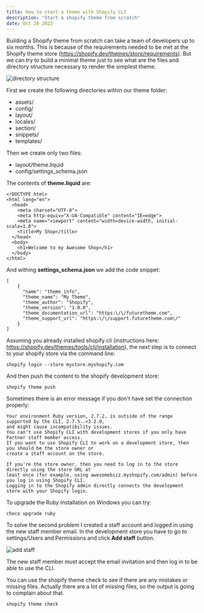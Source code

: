 ```yaml
---
title: How to start a theme with Shopify CLI
description: "Start a shopify theme from scratch"
date: Oct 20 2022
---
```


Building a Shopify theme from scratch can take a team of developers up to six months. This is because
of the requirements needed to be met at the Shopify theme store (https://shopify.dev/themes/store/requirements).
But we can try to build a minimal theme just to see what are the files and directory structure necessary
to render the simplest theme.

![directory structure](https://shopifyblog.s3.amazonaws.com/shop-theme-architecture.png)

First we create the following directories within our theme folder:
* assets/
* config/
* layout/
* locales/
* section/
* snippets/
* templates/

Then we create only two files: 
* layout/theme.liquid
* config/settings_schema.json

The contents of **theme.liquid** are:
```
<!DOCTYPE html>
<html lang="en">
  <head>
    <meta charset="UTF-8">
    <meta http-equiv="X-UA-Compatible" content="IE=edge">
    <meta name="viewport" content="width=device-width, initial-scale=1.0">
    <title>My Shop</title>
  </head>
  <body>
    <h1>Welcome to my Awesome Shop</h1>
  </body>
</html>
```

And withing **settings_schema.json** we add the code snippet:
```
[
    {
      "name": "theme_info",
      "theme_name": "My Theme",
      "theme_author": "Shopify",
      "theme_version": "1.0.0",
      "theme_documentation_url": "https:\/\/futuretheme.com",
      "theme_support_url": "https:\/\/support.futuretheme.com\/"
    }
]
```

Assuming you already installed shopify cli 
(instructions here: https://shopify.dev/themes/tools/cli/installation), the next step is to connect to
your shopify store via the command line:

```
shopify login --store mystore.myshopify.com
```

And then push the content to the shopify development store:
```
shopify theme push
```

Sometimes there is an error message if you don't have set the connection properly:
```
Your environment Ruby version, 2.7.2, is outside of the range supported by the CLI, 2.7.5..<3.2.0, 
and might cause incompatibility issues.
You can't use Shopify CLI with development stores if you only have Partner staff member access. 
If you want to use Shopify CLI to work on a development store, then you should be the store owner or 
create a staff account on the store.

If you're the store owner, then you need to log in to the store directly using the store URL at 
least once (for example, using awesomebizz.myshopify.com/admin) before you log in using Shopify CLI. 
Logging in to the Shopify admin directly connects the development store with your Shopify login.
```
To upgrade the Ruby installation on Windows you can try:
```
choco upgrade ruby
```

To solve the second problem I created a staff account and logged in using the new staff member email.
In the development store you have to go to settings/Users and Permissions and click **Add staff** button.

![add staff](/assets/shop-staff-select-all.png)

The new staff member must accept the email invitation and then log in to be able to use the CLI.

You can use the shopify theme check to see if there are any mistakes or missing files. Actually there 
are a lot of missing files, so the output is going to complain about that.
```
shopify theme check
```

